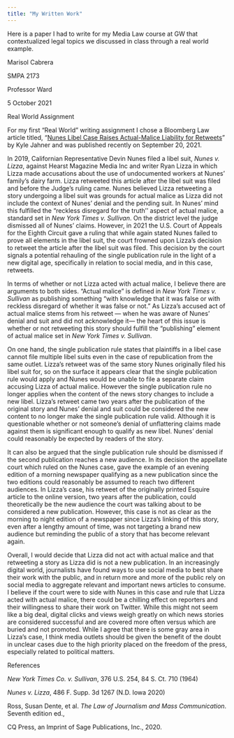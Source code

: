 ```yaml
---
title: "My Written Work"
---
```


Here is a paper I had to write for my Media Law course at GW that contextualized legal topics we discussed in class through a real world example.

Marisol Cabrera

SMPA 2173

Professor Ward

5 October 2021

Real World Assignment

For my first "Real World" writing assignment I chose a Bloomberg Law article titled, "[Nunes Libel Case Raises Actual-Malice Liability for Retweets](https://news.bloomberglaw.com/us-law-week/actual-malice-liability-for-retweets-raised-by-nunes-libel-case)" by Kyle Jahner and was published recently on September 20, 2021.

In 2019, Californian Representative Devin Nunes filed a libel suit, *Nunes v. Lizza*, against Hearst Magazine Media Inc and writer Ryan Lizza in which Lizza made accusations about the use of undocumented workers at Nunes' family's dairy farm. Lizza retweeted this article after the libel suit was filed and before the Judge's ruling came. Nunes believed Lizza retweeting a story undergoing a libel suit was grounds for actual malice as Lizza did not include the context of Nunes' denial and the pending suit. In Nunes' mind this fulfilled the "reckless disregard for the truth'' aspect of actual malice, a standard set in *New York Times v. Sullivan*. On the district level the judge dismissed all of Nunes' claims. However, in 2021 the U.S. Court of Appeals for the Eighth Circuit gave a ruling that while again stated Nunes failed to prove all elements in the libel suit, the court frowned upon Lizza's decision to retweet the article after the libel suit was filed. This decision by the court signals a potential rehauling of the single publication rule in the light of a new digital age, specifically in relation to social media, and in this case, retweets.

In terms of whether or not Lizza acted with actual malice, I believe there are arguments to both sides. "Actual malice" is defined in *New York Times v. Sullivan* as publishing something "with knowledge that it was false or with reckless disregard of whether it was false or not." As Lizza's accused act of actual malice stems from his retweet --- when he was aware of Nunes' denial and suit and did not acknowledge it--- the heart of this issue is whether or not retweeting this story should fulfill the "publishing" element of actual malice set in *New York Times v. Sullivan*.

On one hand, the single publication rule states that plaintiffs in a libel case cannot file multiple libel suits even in the case of republication from the same outlet. Lizza's retweet was of the same story Nunes originally filed his libel suit for, so on the surface it appears clear that the single publication rule would apply and Nunes would be unable to file a separate claim accusing Lizza of actual malice. However the single publication rule no longer applies when the content of the news story changes to include a new libel. Lizza's retweet came two years after the publication of the original story and Nunes' denial and suit could be considered the new content to no longer make the single publication rule valid. Although it is questionable whether or not someone's denial of unflattering claims made against them is significant enough to qualify as new libel. Nunes' denial could reasonably be expected by readers of the story.

It can also be argued that the single publication rule should be dismissed if the second publication reaches a new audience. In its decision the appellate court which ruled on the Nunes case, gave the example of an evening edition of a morning newspaper qualifying as a new publication since the two editions could reasonably be assumed to reach two different audiences. In Lizza's case, his retweet of the originally printed Esquire article to the online version, two years after the publication, could theoretically be the new audience the court was talking about to be considered a new publication. However, this case is not as clear as the morning to night edition of a newspaper since Lizza's linking of this story, even after a lengthy amount of time, was not targeting a brand new audience but reminding the public of a story that has become relevant again.

Overall, I would decide that Lizza did not act with actual malice and that retweeting a story as Lizza did is not a new publication. In an increasingly digital world, journalists have found ways to use social media to best share their work with the public, and in return more and more of the public rely on social media to aggregate relevant and important news articles to consume. I believe if the court were to side with Nunes in this case and rule that Lizza acted with actual malice, there could be a chilling effect on reporters and their willingness to share their work on Twitter. While this might not seem like a big deal, digital clicks and views weigh greatly on which news stories are considered successful and are covered more often versus which are buried and not promoted. While I agree that there is some gray area in Lizza's case, I think media outlets should be given the benefit of the doubt in unclear cases due to the high priority placed on the freedom of the press, especially related to political matters.

References

*New York Times Co. v. Sullivan*, 376 U.S. 254, 84 S. Ct. 710 (1964)

*Nunes v. Lizza*, 486 F. Supp. 3d 1267 (N.D. Iowa 2020)

Ross, Susan Dente, et al. *The Law of Journalism and Mass Communication*. Seventh edition ed.,

CQ Press, an Imprint of Sage Publications, Inc., 2020.
